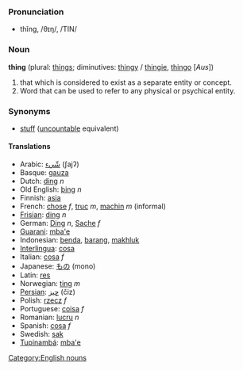 [[Category:English nouns]]
===Pronunciation===
*thĭng, /θɪŋ/, /TIN/

===Noun===
'''thing''' (plural: [[things]]; diminutives: [[thingy]] / [[thingie]], [[thingo]] [''Aus''])

#that which is considered to exist as a separate entity or concept.
#Word that can be used to refer to any physical or psychical entity.

===Synonyms===
*[[stuff]] ([[uncountable]] equivalent)

====Translations====
*Arabic: [[شّيء]] (ʃajʔ)
*Basque: [[gauza]]
*Dutch: [[ding]] ''n''
*Old English: [[þing]] ''n''
*Finnish: [[asia]]
*French:  [[chose]] ''f'', [[truc]] ''m'', [[machin]] ''m'' (informal)
*[[Frisian]]: [[ding]] ''n''
*German: [[Ding]] ''n'', [[Sache]] ''f''
*[[Guarani]]: [[mba'e]]
*Indonesian: [[benda]], [[barang]], [[makhluk]]
*[[Interlingua]]: [[cosa]]
*Italian: [[cosa]] ''f''
*Japanese: [[もの]] (mono)
*Latin: [[res]]
*Norwegian: [[ting]] ''m''
*[[Persian]]: [[چيز]] (čiz)
*Polish: [[rzecz]] ''f''
*Portuguese: [[coisa]] ''f''
*Romanian: [[lucru]] ''n''
*Spanish: [[cosa]] ''f''
*Swedish: [[sak]]
*[[Tupinambá]]: [[mba'e]]